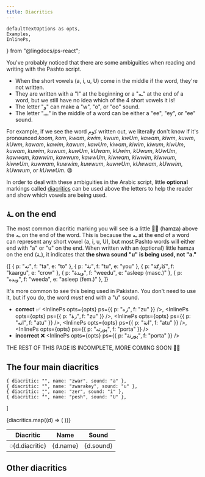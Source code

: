 ```yaml
---
title: Diacritics
---
```


    defaultTextOptions as opts,
    Examples,
    InlinePs,
} from "@lingdocs/ps-react";

You've probably noticed that there are some ambiguities when reading and writing with the Pashto script.

- When the short vowels (a, i, u, U) come in the middle if the word, they're not written.
- They are written with a "ا" at the beginning or a "ـه" at the end of a word, but we still have no idea which of the 4 short vowels it is!
- The letter "و" can make a "w", "o", or "oo" sound.
- The letter "ـیـ" in the middle of a word can be either a "ee", "ey", or "ee" sound.

For example, if we see the word کوم written out, we literally don't know if it's pronounced *koom*, *kom*, *kwam*, *kwim*, *kwum*, *kwUm*, *kawam*, *kiwm*, *kuwm*, *kUwm*, *kawam*, *kawim*, *kawum*, *kawUm*, *kiwam*, *kiwim*, *kiwum*, *kiwUm*, *kuwam*, *kuwim*, *kuwum*, *kuwUm*, *kUwam*, *kUwim*, *kUwum*, *kUwUm*, *kawwam*, *kawwim*, *kawwum*, *kawwUm*, *kiwwam*, *kiwwim*, *kiwwum*, *kiwwUm*, *kuwwam*, *kuwwim*, *kuwwum*, *kuwwUm*, *kUwwam*, *kUwwim*, *kUwwum*, or *kUwwUm*. 😫

In order to deal with these ambiguities in the Arabic script, little **optional** markings called [diacritics](https://en.wikipedia.org/wiki/Diacritic) can be used above the letters to help the reader and show which vowels are being used.

## ـهٔ on the end

The most common diacritic marking you will see is a little ◌ٔ (hamza) above the ـه on the end of the word. This is because the ـه at the end of a word can represent any short vowel (a, i, u, U), but most Pashto words will either end with "a" or "u" on the end. When written with an (optional) little hamza on the end (ـهٔ), it indicates that **the shwa sound "u" is being used, not "a."**

<Examples opts={opts}>{[
    { p: "ته", f: "ta", e: "to" },
    { p: "تهٔ", f: "tu", e: "you" },
    { p: "کارګهٔ", f: "kaargu", e: "crow" },
    { p: "ویدهٔ", f: "weedu", e: "asleep (masc.)" },
    { p: "ویده", f: "weeda", e: "asleep (fem.)" },
]}</Examples>

It's more common to see this being used in Pakistan. You don't need to use it, but if you do, the word *must* end with a "u" sound.

- **correct** ✅ <InlinePs opts={opts} ps={{ p: "زه", f: "zu" }} />, <InlinePs opts={opts} ps={{ p: "زهٔ", f: "zu" }} />, <InlinePs opts={opts} ps={{ p: "اته", f: "atu" }} />, <InlinePs opts={opts} ps={{ p: "اتهٔ", f: "atu" }} />, <InlinePs opts={opts} ps={{ p: "پورته", f: "porta" }} />
- **incorrect** ❌ <InlinePs opts={opts} ps={{ p: "پورتهٔ", f: "porta" }} />

THE REST OF THIS PAGE IS INCOMPLETE, MORE COMING SOON 👷‍♂️

## The four main diacritics

    { diacritic: "َ", name: "zwar", sound: "a" },
    { diacritic: "ٙ", name: "zwarakey", sound: "u" },
    { diacritic: "ِ", name: "zer", sound: "i" },
    { diacritic: "ُ", name: "pesh", sound: "U" },
]

<table className="table">
    <thead>
        <tr>
            <th scope="col">Diacritic</th>
            <th scope="col">Name</th>
            <th scope="col">Sound</th>
        </tr>
    </thead>
    <tbody>
        {diacritics.map((d) => (
            <tr key={d.diacritic}>
                <td>
                    <div className="h2">◌{d.diacritic}</div>
                </td>
                <td>{d.name}</td>
                <td>{d.sound}</td>
            </tr>
        ))}
    </tbody>
</table>

## Other diacritics